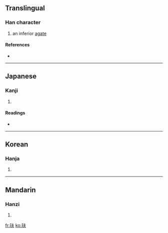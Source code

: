 ==Translingual==

===Han character===
{{Han char|rn=96|rad=玉|as=04|sn=8|four=|canj=一土手人 (MGQO)}}

# an inferior [[agate]]

====References====
* {{Han ref|kx=0727.300|dkj=20857|dj=1140.010|hdz=21103.030|uh=739E|ud=29598}}

----

==Japanese==

===Kanji===
{{ja-kanji|grade=|rs=玉04}}

# {{defn|Japanese}}

====Readings====
* {{ja-readings|on=[[ふ]] (fu)|kun=}}

----

==Korean==

===Hanja===
{{ko-hanja|hangeul=부|eumhun=|rv=bu|mr=pu|y=pu}}

# {{defn|Korean}}

----

==Mandarin==

===Hanzi===
{{cmn-hanzi|pin=[[fū]] ([[fu1]])|wg=fu<sup>1</sup>}}

# {{defn|Mandarin}}

[[fr:玞]]
[[ko:玞]]
